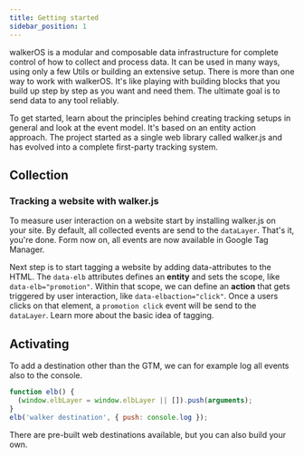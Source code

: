 ```yaml
---
title: Getting started
sidebar_position: 1
---
```



walkerOS is a modular and composable data infrastructure for complete control
of&nbsp;<Link to="/docs/walkeros/event-model">how to collect</Link> and process
data. It can be used in many ways, using only a
few&nbsp;<Link to="/docs/utils/">Utils</Link> or building
an&nbsp;<Link to="/docs/#complete-infrastructure">extensive setup</Link>. There
is more than one way to work with walkerOS. It's like playing with building
blocks that you build up step by step as you want and need them. The ultimate
goal is to send data to any tool reliably.

To get started, learn about the principles behind creating tracking setups in
general and look at the&nbsp;<Link to="/docs/walkeros/event-model">event
model</Link>. It's based on
an&nbsp;<Link to="/docs/walkeros/event-model#entity-action-approach">entity
action</Link> approach. The project started as a single web library
called&nbsp;<Link to="/docs/sources/walkerjs/">walker.js</Link> and has evolved
into a complete first-party tracking system.

## Collection

### Tracking a website with walker.js

To measure user interaction on a website start by installing walker.js on your
site. By default, all collected events are send to the `dataLayer`. That's it,
you're done. Form now on, all events are now available in Google Tag Manager.

Next step is to
start&nbsp;<Link to="/docs/sources/walkerjs/tagging/">tagging</Link> a website
by adding data-attributes to the HTML. The `data-elb` attributes defines an
**entity** and sets the scope, like `data-elb="promotion"`. Within that scope,
we can define an **action** that gets triggered by user interaction, like
`data-elbaction="click"`. Once a users clicks on that element, a
`promotion click` event will be send to the `dataLayer`. Learn more about
the&nbsp;<Link to="/docs/sources/walkerjs/#basic-idea">basic idea</Link> of
tagging.

## Activating

To&nbsp;<Link to="/docs/sources/walkerjs/commands#destinations">add a
destination</Link> other than the GTM, we can for example log all events also to
the console.

```js
function elb() {
  (window.elbLayer = window.elbLayer || []).push(arguments);
}
elb('walker destination', { push: console.log });
```

There are&nbsp;<Link to="/docs/destinations/web/">pre-built web
destinations</Link> available, but you can
also&nbsp;<Link to="/docs/destinations/web/#create-your-own">build your
own</Link>.
